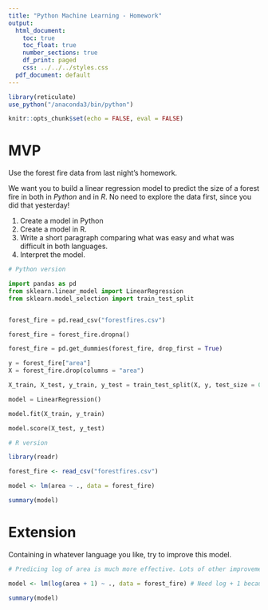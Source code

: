 ```yaml
---
title: "Python Machine Learning - Homework"
output:
  html_document:
    toc: true
    toc_float: true
    number_sections: true
    df_print: paged
    css: ../../../styles.css
  pdf_document: default
---
```


```r
library(reticulate)
use_python("/anaconda3/bin/python")

knitr::opts_chunk$set(echo = FALSE, eval = FALSE)
```

# MVP

Use the forest fire data from last night's homework.

We want you to build a linear regression model to predict the size of a forest fire in both in *Python* and in *R*. No need to explore the data first, since you did that yesterday!

1. Create a model in Python
2. Create a model in R.
3. Write a short paragraph comparing what was easy and what was difficult in both languages.
4. Interpret the model.

```python
# Python version

import pandas as pd
from sklearn.linear_model import LinearRegression
from sklearn.model_selection import train_test_split


forest_fire = pd.read_csv("forestfires.csv")

forest_fire = forest_fire.dropna()

forest_fire = pd.get_dummies(forest_fire, drop_first = True)

y = forest_fire["area"]
X = forest_fire.drop(columns = "area")

X_train, X_test, y_train, y_test = train_test_split(X, y, test_size = 0.1, random_state = 7)

model = LinearRegression()

model.fit(X_train, y_train)

model.score(X_test, y_test)
```

```r
# R version

library(readr)

forest_fire <- read_csv("forestfires.csv")

model <- lm(area ~ ., data = forest_fire)

summary(model)
```


# Extension

Containing in whatever language you like, try to improve this model. 


```r
# Predicing log of area is much more effective. Lots of other improvements are possible! 

model <- lm(log(area + 1) ~ ., data = forest_fire) # Need log + 1 because of 0 values

summary(model)
```

